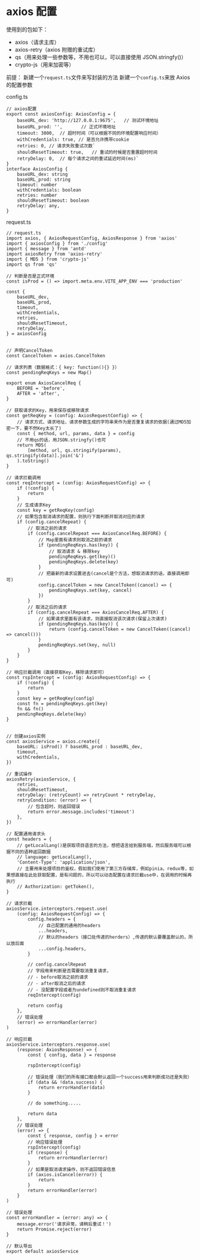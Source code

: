 # axios 配置

使用到的包如下：

- axios（请求主库）
- axios-retry（axios 附赠的重试库）
- qs（用来处理一些参数等，不用也可以，可以直接使用 JSON.stringfy()）
- crypto-js（用来加密等）

前提：
新建一个`request.ts`文件来写封装的方法
新建一个`config.ts`来放 Axios 的配置参数

config.ts

```
// axios配置
export const axiosConfig: AxiosConfig = {
    baseURL_dev: 'http://127.0.0.1:9675',	// 测试环境地址
    baseURL_prod: '',		// 正式环境地址
    timeout: 3000,	// 超时时间（可以根据不同的环境配置响应时间）
    withCredentials: true, // 是否允许携带cookie
    retries: 0,	// 请求失败重试次数`
    shouldResetTimeout: true,	// 重试的时候是否重置超时时间
    retryDelay: 0,	// 每个请求之间的重试延迟时间(ms)`
}
interface AxiosConfig {
    baseURL_dev: string
    baseURL_prod: string
    timeout: number
    withCredentials: boolean
    retries: number
    shouldResetTimeout: boolean
    retryDelay: any,
}

```

request.ts

```
// request.ts
import axios, { AxiosRequestConfig, AxiosResponse } from 'axios'
import { axiosConfig } from './config'
import { message } from 'antd'
import axiosRetry from 'axios-retry'
import { MD5 } from 'crypto-js'
import qs from 'qs'

// 判断是否是正式环境
const isProd = () => import.meta.env.VITE_APP_ENV === 'production'

const {
    baseURL_dev,
    baseURL_prod,
    timeout,
    withCredentials,
    retries,
    shouldResetTimeout,
    retryDelay,
} = axiosConfig


// 声明CancelToken
const CancelToken = axios.CancelToken

// 请求列表（数据格式：{ key: function(){} }）
const pendingReqKeys = new Map()

export enum AxiosCancelReq {
    BEFORE = 'before',
    AFTER = 'after',
}

// 获取请求的Key，用来保存或移除请求
const getReqKey = (config: AxiosRequestConfig) => {
    // 请求方式、请求地址、请求参数生成的字符串来作为是否重复请求的依据(通过MD5加密一下，要不然Key太长了)
    const { method, url, params, data } = config
    // 不用qs的话，用JSON.stringfy()也可
    return MD5(
        [method, url, qs.stringify(params), qs.stringify(data)].join('&')
    ).toString()
}

// 请求拦截调用
const reqIntercept = (config: AxiosRequestConfig) => {
    if (!config) {
        return
    }
    // 生成请求Key
    const key = getReqKey(config)
    // 如果包含取消请求的配置，则执行下面判断并取消对应的请求
    if (config.cancelRepeat) {
        // 取消之前的请求
        if (config.cancelRepeat === AxiosCancelReq.BEFORE) {
            // Map里面有请求则取消之前的请求
            if (pendingReqKeys.has(key)) {
                // 取消请求 & 移除key
                pendingReqKeys.get(key)()
                pendingReqKeys.delete(key)
            }
            // 把最新的请求设置进去(cancel是个方法，想取消请求的话，直接调用即可)
            config.cancelToken = new CancelToken((cancel) => {
                pendingReqKeys.set(key, cancel)
            })
        }
        // 取消之后的请求
        if (config.cancelRepeat === AxiosCancelReq.AFTER) {
            // 如果请求里面有该请求，则直接取消该次请求(保留上次请求)
            if (pendingReqKeys.has(key)) {
                return (config.cancelToken = new CancelToken((cancel) => cancel()))
            }
            pendingReqKeys.set(key, null)
        }
    }
}

// 响应拦截调用（直接获取Key，移除请求即可）
const rspIntercept = (config: AxiosRequestConfig) => {
    if (!config) {
        return
    }
    const key = getReqKey(config)
    const fn = pendingReqKeys.get(key)
    fn && fn()
    pendingReqKeys.delete(key)
}


// 创建axios实例
const axiosService = axios.create({
    baseURL: isProd() ? baseURL_prod : baseURL_dev,
    timeout,
    withCredentials,
})

// 重试操作
axiosRetry(axiosService, {
    retries,
    shouldResetTimeout,
    retryDelay: (retryCount) => retryCount * retryDelay,
    retryCondition: (error) => {
        // 包含超时，则返回错误
        return error.message.includes('timeout')
    },
})

// 配置通用请求头
const headers = {
    // getLocalLang()是获取项目语言的方法，想把语言给到服务端，然后服务端可以根据不同的语种返回数据
    // language: getLocalLang(),
    'Content-Type': 'application/json',
    // 主要用来处理项目的鉴权，假如我们使用了第三方存储库，例如pinia，redux等，如果想直接在此处获取配置，是有问题的，所以可以动态配置在请求拦截use中，在调用的时候再执行
    // Authorization: getToken(),
}

// 请求拦截
axiosService.interceptors.request.use(
    (config: AxiosRequestConfig) => {
        config.headers = {
            // 自己配置的通用的headers
            ...headers,
            // 默认的headers（接口处传递的herders）,传递的默认要覆盖默认的，所以放后面
            ...config.headers,
        }

        // config.cancelRepeat
        // 字段用来判断是否需要取消重复请求，
        // - before取消之前的请求
        // - after取消之后的请求
        // - 没配置字段或者为undefined则不取消重复请求
        reqIntercept(config)

        return config
    },
    // 错误处理
    (error) => errorHandler(error)
)

// 响应拦截
axiosService.interceptors.response.use(
    (response: AxiosResponse) => {
        const { config, data } = response

        rspIntercept(config)

        // 错误处理（我们的所有接口都会默认返回一个success用来判断成功还是失败）
        if (data && !data.success) {
            return errorHandler(data)
        }

        // do something.....

        return data
    },
    // 错误处理
    (error) => {
        const { response, config } = error
        // 响应错误处理
        rspIntercept(config)
        if (response) {
            return errorHandler(error)
        }
        // 如果是取消请求操作，则不返回错误信息
        if (axios.isCancel(error)) {
            return
        }
        return errorHandler(error)
    }
)

// 错误处理
const errorHandler = (error: any) => {
    message.error('请求异常，请稍后重试！')
    return Promise.reject(error)
}

// 默认导出
export default axiosService
```
